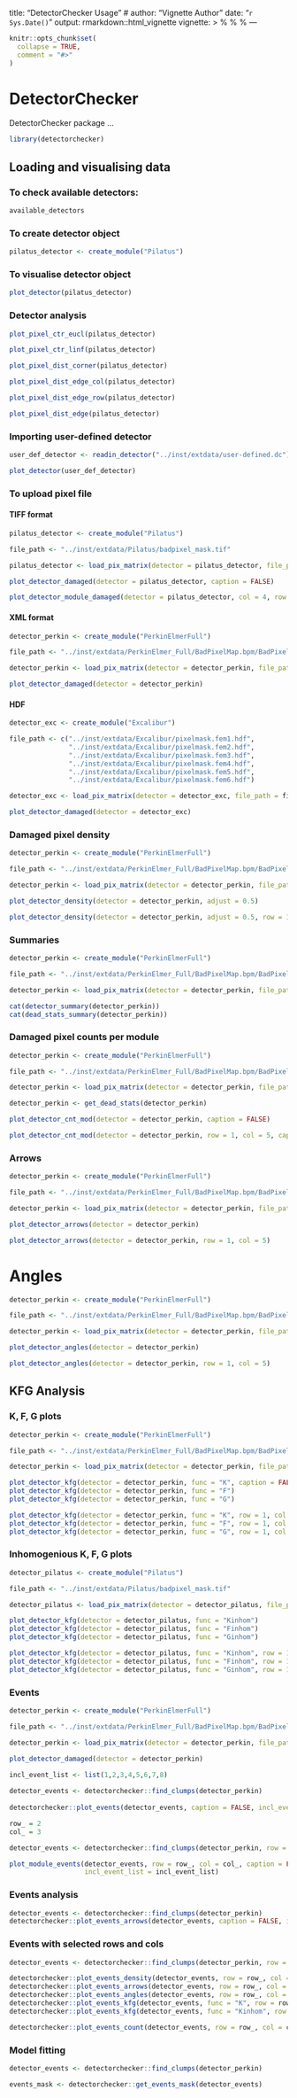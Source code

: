 
title: "DetectorChecker Usage"
# author: "Vignette Author"
date: "`r Sys.Date()`"
output: rmarkdown::html_vignette
vignette: >
  %\VignetteIndexEntry{Vignette Title}
  %\VignetteEngine{knitr::rmarkdown}
  %\VignetteEncoding{UTF-8}
---

```r
knitr::opts_chunk$set(
  collapse = TRUE,
  comment = "#>"
)
```

# DetectorChecker

DetectorChecker package ...
```r
library(detectorchecker)
```

## Loading and visualising data

### To check available detectors:

```r
available_detectors
```

### To create detector object

```r
pilatus_detector <- create_module("Pilatus")
```

### To visualise detector object

```r
plot_detector(pilatus_detector)
```

### Detector analysis

```r
plot_pixel_ctr_eucl(pilatus_detector)
```

```r
plot_pixel_ctr_linf(pilatus_detector)
```

```r
plot_pixel_dist_corner(pilatus_detector)
```

```r
plot_pixel_dist_edge_col(pilatus_detector)
```

```r
plot_pixel_dist_edge_row(pilatus_detector)
```

```r
plot_pixel_dist_edge(pilatus_detector)
```

### Importing user-defined detector
```r
user_def_detector <- readin_detector("../inst/extdata/user-defined.dc")

plot_detector(user_def_detector)

```

### To upload pixel file

#### TIFF format

```r
pilatus_detector <- create_module("Pilatus")

file_path <- "../inst/extdata/Pilatus/badpixel_mask.tif"

pilatus_detector <- load_pix_matrix(detector = pilatus_detector, file_path = file_path)

plot_detector_damaged(detector = pilatus_detector, caption = FALSE)

plot_detector_module_damaged(detector = pilatus_detector, col = 4, row = 5, caption = FALSE)
```

#### XML format

```r
detector_perkin <- create_module("PerkinElmerFull")

file_path <- "../inst/extdata/PerkinElmer_Full/BadPixelMap.bpm/BadPixelMap_t1.bpm.xml"

detector_perkin <- load_pix_matrix(detector = detector_perkin, file_path = file_path)

plot_detector_damaged(detector = detector_perkin)
```

#### HDF

```r
detector_exc <- create_module("Excalibur")

file_path <- c("../inst/extdata/Excalibur/pixelmask.fem1.hdf", 
               "../inst/extdata/Excalibur/pixelmask.fem2.hdf",
               "../inst/extdata/Excalibur/pixelmask.fem3.hdf",
               "../inst/extdata/Excalibur/pixelmask.fem4.hdf",
               "../inst/extdata/Excalibur/pixelmask.fem5.hdf",
               "../inst/extdata/Excalibur/pixelmask.fem6.hdf")

detector_exc <- load_pix_matrix(detector = detector_exc, file_path = file_path)

plot_detector_damaged(detector = detector_exc)
```

### Damaged pixel density

```r
detector_perkin <- create_module("PerkinElmerFull")

file_path <- "../inst/extdata/PerkinElmer_Full/BadPixelMap.bpm/BadPixelMap_t1.bpm.xml"

detector_perkin <- load_pix_matrix(detector = detector_perkin, file_path = file_path)

plot_detector_density(detector = detector_perkin, adjust = 0.5)

plot_detector_density(detector = detector_perkin, adjust = 0.5, row = 1, col = 2)

```

### Summaries

```r
detector_perkin <- create_module("PerkinElmerFull")

file_path <- "../inst/extdata/PerkinElmer_Full/BadPixelMap.bpm/BadPixelMap_t1.bpm.xml"

detector_perkin <- load_pix_matrix(detector = detector_perkin, file_path = file_path)

cat(detector_summary(detector_perkin))
cat(dead_stats_summary(detector_perkin))
```

### Damaged pixel counts per module

```r
detector_perkin <- create_module("PerkinElmerFull")

file_path <- "../inst/extdata/PerkinElmer_Full/BadPixelMap.bpm/BadPixelMap_t1.bpm.xml"

detector_perkin <- load_pix_matrix(detector = detector_perkin, file_path = file_path)

detector_perkin <- get_dead_stats(detector_perkin)

plot_detector_cnt_mod(detector = detector_perkin, caption = FALSE)

plot_detector_cnt_mod(detector = detector_perkin, row = 1, col = 5, caption = FALSE)
```

### Arrows

```r
detector_perkin <- create_module("PerkinElmerFull")

file_path <- "../inst/extdata/PerkinElmer_Full/BadPixelMap.bpm/BadPixelMap_t1.bpm.xml"

detector_perkin <- load_pix_matrix(detector = detector_perkin, file_path = file_path)

plot_detector_arrows(detector = detector_perkin)

plot_detector_arrows(detector = detector_perkin, row = 1, col = 5)

```

# Angles

```r
detector_perkin <- create_module("PerkinElmerFull")

file_path <- "../inst/extdata/PerkinElmer_Full/BadPixelMap.bpm/BadPixelMap_t1.bpm.xml"

detector_perkin <- load_pix_matrix(detector = detector_perkin, file_path = file_path)

plot_detector_angles(detector = detector_perkin)

plot_detector_angles(detector = detector_perkin, row = 1, col = 5)

```

## KFG Analysis

### K, F, G plots

```r
detector_perkin <- create_module("PerkinElmerFull")

file_path <- "../inst/extdata/PerkinElmer_Full/BadPixelMap.bpm/BadPixelMap_t1.bpm.xml"

detector_perkin <- load_pix_matrix(detector = detector_perkin, file_path = file_path)

plot_detector_kfg(detector = detector_perkin, func = "K", caption = FALSE)
plot_detector_kfg(detector = detector_perkin, func = "F")
plot_detector_kfg(detector = detector_perkin, func = "G")

plot_detector_kfg(detector = detector_perkin, func = "K", row = 1, col = 5, caption = FALSE)
plot_detector_kfg(detector = detector_perkin, func = "F", row = 1, col = 5, caption = FALSE)
plot_detector_kfg(detector = detector_perkin, func = "G", row = 1, col = 5, caption = FALSE)
```

### Inhomogenious K, F, G plots

```r
detector_pilatus <- create_module("Pilatus")

file_path <- "../inst/extdata/Pilatus/badpixel_mask.tif"

detector_pilatus <- load_pix_matrix(detector = detector_pilatus, file_path = file_path)

plot_detector_kfg(detector = detector_pilatus, func = "Kinhom")
plot_detector_kfg(detector = detector_pilatus, func = "Finhom")
plot_detector_kfg(detector = detector_pilatus, func = "Ginhom")

plot_detector_kfg(detector = detector_pilatus, func = "Kinhom", row = 1, col = 5, caption = FALSE)
plot_detector_kfg(detector = detector_pilatus, func = "Finhom", row = 1, col = 5, caption = FALSE)
plot_detector_kfg(detector = detector_pilatus, func = "Ginhom", row = 1, col = 5, caption = FALSE)
```

### Events

```r
detector_perkin <- create_module("PerkinElmerFull")

file_path <- "../inst/extdata/PerkinElmer_Full/BadPixelMap.bpm/BadPixelMap_t1.bpm.xml"

detector_perkin <- load_pix_matrix(detector = detector_perkin, file_path = file_path)

plot_detector_damaged(detector = detector_perkin)
```
```r

incl_event_list <- list(1,2,3,4,5,6,7,8)
      
detector_events <- detectorchecker::find_clumps(detector_perkin)
      
detectorchecker::plot_events(detector_events, caption = FALSE, incl_event_list = incl_event_list)
```

```r

row_ = 2
col_ = 3

detector_events <- detectorchecker::find_clumps(detector_perkin, row = row_, col = col_)

plot_module_events(detector_events, row = row_, col = col_, caption = FALSE, 
                   incl_event_list = incl_event_list)

```
### Events analysis
```r

detector_events <- detectorchecker::find_clumps(detector_perkin)
detectorchecker::plot_events_arrows(detector_events, caption = FALSE, incl_event_list = incl_event_list)

```

### Events with selected rows and cols
```r
detector_events <- detectorchecker::find_clumps(detector_perkin, row = row_, col = col_)

detectorchecker::plot_events_density(detector_events, row = row_, col = col_, caption = FALSE, incl_event_list = incl_event_list)
detectorchecker::plot_events_arrows(detector_events, row = row_, col = col_, caption = FALSE, incl_event_list = incl_event_list)
detectorchecker::plot_events_angles(detector_events, row = row_, col = col_, caption = FALSE, incl_event_list = incl_event_list)
detectorchecker::plot_events_kfg(detector_events, func = "K", row = row_, col = col_, caption = FALSE, incl_event_list = incl_event_list)
detectorchecker::plot_events_kfg(detector_events, func = "Kinhom", row = row_, col = col_, caption = FALSE, incl_event_list = incl_event_list)

```
```r
detectorchecker::plot_events_count(detector_events, row = row_, col = col_, caption = FALSE, incl_event_list = incl_event_list)
```

### Model fitting

```r


detector_events <- detectorchecker::find_clumps(detector_perkin)

events_mask <- detectorchecker::get_events_mask(detector_events)


```
